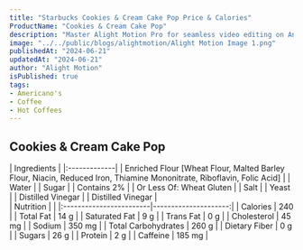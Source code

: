 ```yaml
---
title: "Starbucks Cookies & Cream Cake Pop Price & Calories"
ProductName: "Cookies & Cream Cake Pop" 
description: "Master Alight Motion Pro for seamless video editing on Android, iOS, and Tablets with our ultimate guide, unlocking advanced features and elevating your skills in 2024!"
image: "../../public/blogs/alightmotion/Alight Motion Image 1.png"
publishedAt: "2024-06-21"
updatedAt: "2024-06-21"
author: "Alight Motion"
isPublished: true
tags:
- Americano's
- Coffee
- Hot Coffees   
---
```


 
## Cookies & Cream Cake Pop 
  
<div className="tables-container">
  <div className="table-wrapper">
    | Ingredients  |  
    |:-------------|
    | Enriched Flour [Wheat Flour, Malted Barley Flour, Niacin, Reduced Iron, Thiamine Mononitrate, Riboflavin, Folic Acid]          |
    | Water        |
    | Sugar        |
    | Contains 2%  |
    | Or Less Of: Wheat Gluten        |
    | Salt         |
    | Yeast        |
    | Distilled Vinegar |
    | Distilled Vinegar |
  </div>
  <div className="table-wrapper">
    | Nutrition               |                      |  
    |:------------------------|---------------------:|
    | Calories                | 240                  |
    | Total Fat               | 14 g                 |
    | Saturated Fat           | 9 g                  |
    | Trans Fat               | 0 g                  |
    | Cholesterol             | 45 mg                |
    | Sodium                  | 350 mg               |
    | Total Carbohydrates     | 260 g                |
    | Dietary Fiber           | 0 g                  |
    | Sugars                  | 26 g                 |
    | Protein                 | 2 g                  |
    | Caffeine                | 185 mg               |
  </div>
</div>
<style jsx>{`
  .tables-container {
    display: flex;
    flex-direction: row;
    gap: 30px;
  }
  .table-wrapper {
    width: 500px; /* Adjust as needed */
  }
  @media (max-width: 768px) {
    .tables-container {
      flex-direction: column;
      gap: 0px; /* Adjust as needed */
    }
    .table-wrapper {
      width: 100%; /* Adjust as needed */
    }
  }
`}</style>
